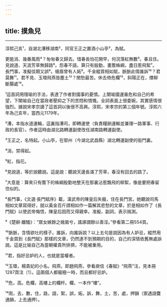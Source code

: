 ```yaml
---
---
---
```

title: 摸魚兒
---





--------------------

淳熙己亥¹，自湖北漕移湖南²，同官王正之置酒小山亭³，為賦。

更能消、幾番風雨⁴？匆匆春又歸去。惜春長怕花開早，何況落紅無數⁵。春且住。見說道、天涯芳草無歸路⁶。怨春不語，算只有殷勤，畫簷蛛綱，盡日惹飛絮⁷。 長門事，准擬佳期又誤⁸。蛾眉曾有人妬⁹。千金縱買相如賦，脈脈此情誰訴¹⁰？君莫舞¹¹。君不見、玉環飛燕皆塵土¹²？閒愁最苦。休去倚危欄¹³，斜陽正在，煙柳斷腸處¹⁴。

¹這首詞用隱喻的手法，表達了作者對國事的憂憤。上闋喻國運垂危和自己的希望，下闋喻自己在當政者壓抑之下的苦悶和憤慨。全詞表面上很委婉，其實感情很強烈。據說宋孝宗讀了這首詞以後很不高興。淳熙，宋孝宗的第三個年號。淳熙六年為己亥年，當西元1179年。

²漕，本指水道運輪，這裏指漕司，即轉運使（負責糧餉運輸並兼理一路軍事、行政的長官）。作者這時由湖北路轉運副使改任湖南路轉運副使。

³王正之，名特起。小山亭，在鄂州（今湖北武昌縣）湖北轉運副使的衙門裏。

⁴消，禁得起。

⁵紅，指花。

⁶見說道，等於說聽說。這是說：聽說天邊長滿了芳草，春沒有回去的路了。

⁷大意是：算來只有簷下的蛛綱殷勤地整天在那裏沾惹飄飛的柳絮，像是要把春留住似的。

⁸長門事，《文選·長門賦序》載，漢武帝的陳皇后失寵，住在長門宮。她聽說司馬相如文章寫得好，就以黃金百斤請相如作一篇解其悲愁的文章，於是相如作了《長門賦》以使武帝悔悟，陳皇后因而又得親幸。准擬，副詞，表示揣測。

⁹《楚辭·離騷》：“眾女嫉餘之蛾眉兮，謠諑謂餘以善淫。”參看第二冊554頁。

¹⁰脈脈，含情欲吐的樣子。誰訴，向誰訴說？以上五句是說因為有人妒忌，縱然用千金買到《長門賦》那樣的文章，仍然達不到預期的目的，自己的深情依舊無處訴說。這是比喻自己為當朝權貴所排擠，不能被重用。

¹¹君，指好忌妒的人，也就是當權者。

¹²玉環，楊貴妃的小名。飛燕，即趙飛燕，參看庾信《春賦》“飛燕”注，見本冊1287頁注〔1〕。這兩個人都寵極一時，而且都好忌妒。

¹³危，高。危欄，高樓上的欄杆。欄，一本作“樓”。

¹⁴雨，去，數，住，路，語，絮，誤，妬，訴，舞，土，苦，處，押韻（禦遇語麌通韻，上去通押）。